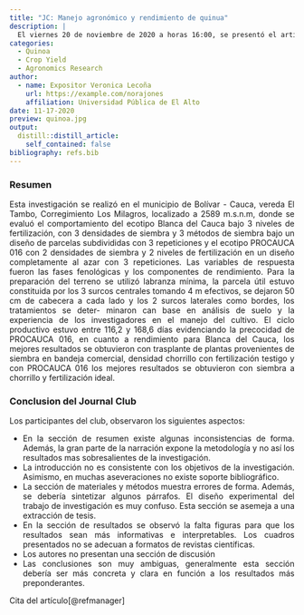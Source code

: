 ```yaml
---
title: "JC: Manejo agronómico y rendimiento de quinua"
description: |
  El viernes 20 de noviembre de 2020 a horas 16:00, se presentó el artículo original: "Evaluación del rendimiento de quinua bajo diferentes densidades, fertilización y métodos de siembra en Cauca"
categories: 
  - Quinoa
  - Crop Yield
  - Agronomics Research
author:
  - name: Expositor Veronica Lecoña
    url: https://example.com/norajones
    affiliation: Universidad Pública de El Alto
date: 11-17-2020
preview: quinoa.jpg
output:
  distill::distill_article:
    self_contained: false
bibliography: refs.bib
---
```

<style>
body {
text-align: justify}
</style>

### Resumen

Esta investigación se realizó en el municipio de Bolívar - Cauca, vereda El Tambo, Corregimiento Los Milagros, localizado a 2589 m.s.n.m, donde se evaluó el comportamiento del ecotipo Blanca del Cauca bajo 3 niveles de fertilización, con 3 densidades de siembra y 3 métodos de siembra bajo un diseño de parcelas subdivididas con 3 repeticiones y el ecotipo PROCAUCA 016 con 2 densidades de siembra y 2 niveles de fertilización en un diseño completamente al azar con 3 repeticiones. Las variables de respuesta fueron las fases fenológicas y los componentes de rendimiento. Para la preparación del terreno se utilizó labranza mínima, la parcela útil estuvo constituida por los 3 surcos centrales tomando 4 m efectivos, se dejaron 50 cm de cabecera a cada lado y los 2 surcos laterales como bordes, los tratamientos se deter- minaron can base en análisis de suelo y la experiencia de los investigadores en el manejo del cultivo. El ciclo productivo estuvo entre 116,2 y 168,6 días evidenciando la precocidad de PROCAUCA 016, en cuanto a rendimiento para Blanca del Cauca, los mejores resultados se obtuvieron con trasplante de plantas provenientes de siembra en bandeja comercial, densidad chorrillo con fertilización testigo y con PROCAUCA 016 los mejores resultados se obtuvieron con siembra a chorrillo y fertilización ideal.

### Conclusion del Journal Club

Los participantes del club, observaron los siguientes aspectos:

* En la sección de resumen existe algunas inconsistencias de forma. Además, la gran parte de la narración expone la metodología y no así los resultados mas sobresalientes de la investigación. 
* La introducción no es consistente con los objetivos de la investigación. Asimismo, en muchas aseveraciones no existe soporte bibliográfico.
* La sección de materiales y métodos muestra errores de forma. Además, se debería sintetizar algunos párrafos. El diseño experimental del trabajo de investigación es muy confuso. Esta sección se asemeja a una extracción de tesis.
* En la sección de resultados se observó la falta figuras para que los resultados sean más informativas e interpretables. Los cuadros presentados no se adecuan a formatos de revistas científicas.
* Los autores no presentan una sección de discusión 
* Las conclusiones son muy ambiguas, generalmente esta sección debería ser más concreta y clara en función a los resultados más preponderantes.

Cita del artículo[@refmanager]

